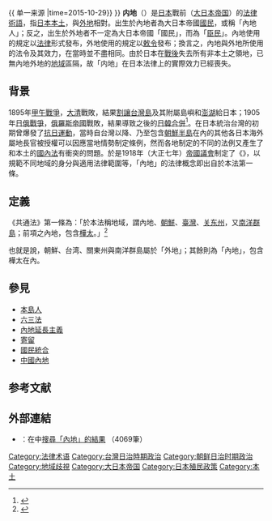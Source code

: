 {{多個問題|
{{ Expand |time=2015-10-29}}
{{补充来源|time=2015-10-29}}
{{ 单一来源 |time=2015-10-29}}
}}
'''内地'''（{{jpn|j=内地|kyu=內地|hg=ないち|rm=Naichi|f=y}}）是[[日本|日本]]戰前（[[大日本帝国|大日本帝国]]）的[[法律術語|法律術語]]，指[[日本列島|日本本土]]，與[[外地_(大日本帝國)|外地]]相對。出生於內地者為大日本帝國[[國民|國民]]，或稱「內地人」；反之，出生於外地者不一定為大日本帝國「國民」，而為「[[臣民|臣民]]」。內地使用的規定以[[日本法律|法律]]形式發布，外地使用的規定以[[敕令|敕令]]發布；換言之，內地與外地所使用的法令及其效力，在當時並不盡相同。由於日本在[[戰後|戰後]]失去所有非本土之領地，已無內地外地的[[地域|地域]]區隔，故「内地」在日本法律上的實際效力已經喪失。

== 背景 ==
1895年[[甲午戰爭|甲午戰爭]]，[[大清|大清]]戰敗，結果[[割讓|割讓]][[台灣島|台灣島]]及其附屬島嶼和[[澎湖|澎湖]]給日本；1905年[[日俄戰爭|日俄戰爭]]，[[俄羅斯帝國|俄羅斯帝國]]戰敗，結果導致之後的[[日韓合併|日韓合併]]<ref name="山中永之佑">{{cite journal|author=山中永之佑|coauthors=蔡秀美(譯)、蔡慧玉(校修)|title=殖民地統治法與內地統治法之比較：以日本帝國在朝鮮與臺灣地方制度為中心的討論|journal=《臺灣史研究》|date=2007-12|pages=111-139|url=http://www.ith.sinica.edu.tw/quarterly_download.php?name=14-4-4.pdf&filename=12796822372.pdf|accessdate=2014-12-23|publisher=[[中央研究院|中央研究院]]-臺灣史研究所|language=zh-tw|archive-date=2014-12-23|archive-url=https://web.archive.org/web/20141223090939/http://www.ith.sinica.edu.tw/quarterly_download.php?name=14-4-4.pdf&filename=12796822372.pdf|dead-url=no}}{{rp|115}}</ref>。在日本統治台灣的初期曾爆發了[[台灣抗日運動|抗日運動]]，當時自台灣以降、乃至包含[[朝鮮半島|朝鮮半島]]在內的其他各日本海外屬地長官被授權可以因應當地情勢制定條例，然而各地制定的不同的法例又產生了和本土的[[國內法|國內法]]有衝突的問題。於是1918年（大正七年）[[帝國議會_(日本)|帝國議會]]制定了《{{link-ja|共通法|共通法}}》，以規範不同地域的身分與適用法律範圍等，「內地」的法律概念即出自於本法第一條。

== 定義 ==
《共通法》第一條為：「於本法稱地域，謂內地、[[朝鮮日治時期|朝鮮]]、[[台灣日治時期|臺灣]]、[[关东州|关东州]]，又[[南洋群島|南洋群島]]；前項之內地，包含[[樺太廳|樺太]]。」<ref>{{cite web|title=共通法(大正7年法律第39号)|url=http://www.geocities.jp/nakanolib/hou/ht07-39.htm|publisher=中野文庫|accessdate=2014-12-23|language=ja|archive-url=https://web.archive.org/web/20141223084335/http://www.geocities.jp/nakanolib/hou/ht07-39.htm|archive-date=2014-12-23|dead-url=yes}}</ref>

也就是說，朝鮮、台湾、關東州與南洋群島屬於「外地」；其餘則為「內地」，包含樺太在內。

== 參見 ==
*[[本島人|本島人]]
*[[六三法|六三法]]
*[[內地延長主義|內地延長主義]]
*[[寄留|寄留]]
*[[國民統合|國民統合]]
*[[中國內地|中國內地]]

==参考文献==
{{reflist}}

== 外部連結 ==
*{{ja}}：在{{link-ja|近代數位化圖書館|近代デジタルライブラリー}}中[http://kindai.ndl.go.jp/search/searchResult?SID=kindai&searchWord=%E5%85%A7%E5%9C%B0 搜尋「內地」的結果] {{Wayback|url=http://kindai.ndl.go.jp/search/searchResult?SID=kindai&searchWord=%E5%85%A7%E5%9C%B0 |date=20160304131640 }}（4069筆）

{{大日本帝国}}

[[Category:法律术语|Category:法律术语]]
[[Category:台灣日治時期政治|Category:台灣日治時期政治]]
[[Category:朝鲜日治时期政治|Category:朝鲜日治时期政治]]
[[Category:地域歧視|Category:地域歧視]]
[[Category:大日本帝国|Category:大日本帝国]]
[[Category:日本殖民政策|Category:日本殖民政策]]
[[Category:本土|Category:本土]]